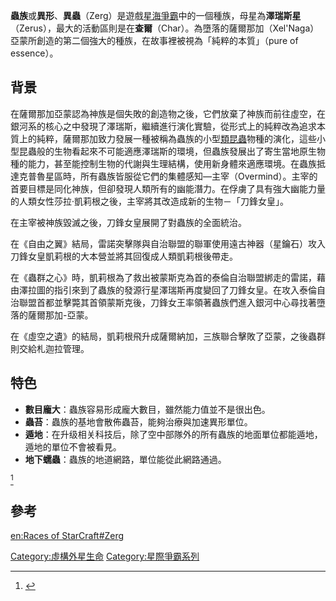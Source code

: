 {{refimprove|time=2014-06-03T09:23:28+00:00}}
{{noteTA
|G1=Games
|G2=StarCraft
|1=zh-cn:菌毯;zh-tw:蟲苔;
|2=zh-cn:坑道虫;zh-tw:地下蠕蟲;
}}
'''蟲族'''或'''異形'''、'''異蟲'''（Zerg）是遊戲[[星海爭霸|星海爭霸]]中的一個種族，母星為'''澤瑞斯星'''（Zerus），最大的活動區則是在'''查爾'''（Char）。為墮落的薩爾那加（Xel'Naga）亞蒙所創造的第二個強大的種族，在故事裡被視為「純粹的本質」（pure of essence）。

==背景==
在薩爾那加亞蒙認為神族是個失敗的創造物之後，它們放棄了神族而前往虛空，在銀河系的核心之中發現了澤瑞斯，繼續進行演化實驗，從形式上的純粹改為追求本質上的純粹，薩爾那加致力發展一種被稱為蟲族的小型[[類昆蟲|類昆蟲]]物種的演化，這些小型昆蟲般的生物看起來不可能適應澤瑞斯的環境，但蟲族發展出了寄生當地原生物種的能力，甚至能控制生物的代謝與生理結構，使用新身體來適應環境。在蟲族抵達克普魯星區時，所有蟲族皆服從它們的集體感知—主宰（Overmind）。主宰的首要目標是同化神族，但卻發現人類所有的幽能潛力。在俘虜了具有強大幽能力量的人類女性莎拉‧凱莉根之後，主宰將其改造成新的生物－「刀鋒女皇」。

在主宰被神族毀滅之後，刀鋒女皇展開了對蟲族的全面統治。

在《自由之翼》結局，雷諾突擊隊與自治聯盟的聯軍使用遠古神器（星鑰石）攻入刀鋒女皇凱莉根的大本營並將其回復成人類凱莉根後帶走。

在《蟲群之心》時，凱莉根為了救出被蒙斯克為首的泰倫自治聯盟綁走的雷諾，藉由澤拉圖的指引來到了蟲族的發源行星澤瑞斯再度變回了刀鋒女皇。在攻入泰倫自治聯盟首都並擊斃其首領蒙斯克後，刀鋒女王率領著蟲族們進入銀河中心尋找著墮落的薩爾那加-亞蒙。

在《虛空之遺》的結局，凱莉根飛升成薩爾納加，三族聯合擊敗了亞蒙，之後蟲群則交給札迦拉管理。

== 特色 ==
*'''數目龐大'''：蟲族容易形成龐大數目，雖然能力值並不是很出色。
*'''蟲苔'''：蟲族的基地會散佈蟲苔，能夠治療與加速異形單位。
*'''遁地'''：在升级相关科技后，除了空中部隊外的所有蟲族的地面單位都能遁地，遁地的單位不會被看見。
*'''地下蠕蟲'''：蟲族的地道網路，單位能從此網路通過。
<ref>{{Cite web |url=http://eu.battle.net/sc2/en/game/race/zerg/ |title=Zerg - Game Guide - StarCraft II |access-date=2014-05-03 |archive-url=https://web.archive.org/web/20110530002707/http://eu.battle.net/sc2/en/game/race/zerg/ |archive-date=2011-05-30 |dead-url=yes }}</ref>

== 參考 ==
{{reflist}}

{{星際爭霸}}

{{DEFAULTSORT:Zerg}}
[[Category:虛構外星生命|Category:虛構外星生命]]
[[Category:星際爭霸系列|Category:星際爭霸系列]]

[[en:Races_of_StarCraft#Zerg|en:Races of StarCraft#Zerg]]